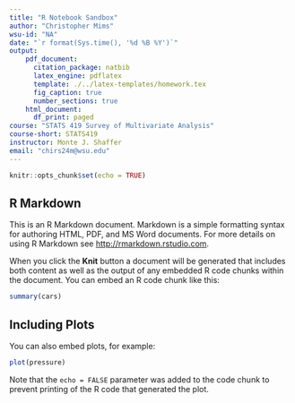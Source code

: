 ```yaml
---
title: "R Notebook Sandbox"
author: "Christopher Mims"
wsu-id: "NA"
date: "`r format(Sys.time(), '%d %B %Y')`"
output:
    pdf_document:
      citation_package: natbib
      latex_engine: pdflatex
      template: ./../latex-templates/homework.tex
      fig_caption: true
      number_sections: true
    html_document:
      df_print: paged
course: "STATS 419 Survey of Multivariate Analysis"
course-short: STATS419
instructor: Monte J. Shaffer
email: "chirs24m@wsu.edu"
---
```


```r
knitr::opts_chunk$set(echo = TRUE)
```

## R Markdown

This is an R Markdown document. Markdown is a simple formatting syntax for authoring HTML, PDF, and MS Word documents. For more details on using R Markdown see <http://rmarkdown.rstudio.com>.

When you click the **Knit** button a document will be generated that includes both content as well as the output of any embedded R code chunks within the document. You can embed an R code chunk like this:

```r
summary(cars)
```

## Including Plots

You can also embed plots, for example:

```r
plot(pressure)
```

Note that the `echo = FALSE` parameter was added to the code chunk to prevent printing of the R code that generated the plot.
